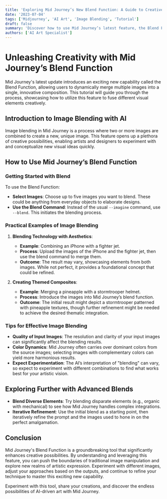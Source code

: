 ```yaml
---
title: 'Exploring Mid Journey’s New Blend Function: A Guide to Creative Image Blending'
date: '2023-07-04'
tags: ['Midjourney', 'AI Art', 'Image Blending', 'Tutorial']
draft: false
summary: 'Discover how to use Mid Journey’s latest feature, the Blend Function, to combine multiple images into one creative piece. This guide provides practical examples and insights into leveraging this new tool for innovative art creation.'
authors: ['AI Art Specialist']
---
```


# Unleashing Creativity with Mid Journey’s Blend Function

Mid Journey's latest update introduces an exciting new capability called the Blend Function, allowing users to dynamically merge multiple images into a single, innovative composition. This tutorial will guide you through the process, showcasing how to utilize this feature to fuse different visual elements creatively.

## Introduction to Image Blending with AI

Image blending in Mid Journey is a process where two or more images are combined to create a new, unique image. This feature opens up a plethora of creative possibilities, enabling artists and designers to experiment with and conceptualize new visual ideas quickly.

## How to Use Mid Journey’s Blend Function

### Getting Started with Blend

To use the Blend Function:
- **Select Images**: Choose up to five images you want to blend. These could be anything from everyday objects to elaborate designs.
- **Use the Blend Command**: Instead of the usual `--imagine` command, use `--blend`. This initiates the blending process.

### Practical Examples of Image Blending

1. **Blending Technology with Aesthetics**:
   - **Example**: Combining an iPhone with a fighter jet.
   - **Process**: Upload the images of the iPhone and the fighter jet, then use the blend command to merge them.
   - **Outcome**: The result may vary, showcasing elements from both images. While not perfect, it provides a foundational concept that could be refined.

2. **Creating Themed Composites**:
   - **Example**: Merging a pineapple with a stormtrooper helmet.
   - **Process**: Introduce the images into Mid Journey’s blend function.
   - **Outcome**: The initial result might depict a stormtrooper patterned with pineapple textures, though further refinement might be needed to achieve the desired thematic integration.

### Tips for Effective Image Blending

- **Quality of Input Images**: The resolution and clarity of your input images can significantly affect the blending results.
- **Color Dynamics**: Mid Journey often carries over dominant colors from the source images; selecting images with complementary colors can yield more harmonious results.
- **Expect Experimentation**: The AI’s interpretation of "blending" can vary, so expect to experiment with different combinations to find what works best for your artistic vision.

## Exploring Further with Advanced Blends

- **Blend Diverse Elements**: Try blending disparate elements (e.g., organic with mechanical) to see how Mid Journey handles complex integrations.
- **Iterative Refinement**: Use the initial blend as a starting point, then iteratively refine the prompt and the images used to hone in on the perfect amalgamation.

## Conclusion

Mid Journey's Blend Function is a groundbreaking tool that significantly enhances creative possibilities. By understanding and leveraging this feature, you can push the boundaries of traditional image manipulation and explore new realms of artistic expression. Experiment with different images, adjust your approaches based on the outputs, and continue to refine your technique to master this exciting new capability.

Experiment with this tool, share your creations, and discover the endless possibilities of AI-driven art with Mid Journey.

